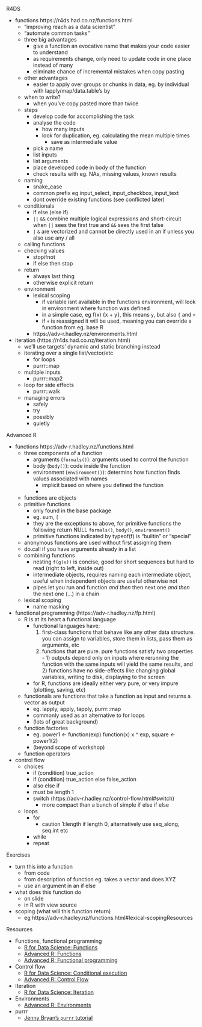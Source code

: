 
R4DS

- functions https://r4ds.had.co.nz/functions.html
    - "improving reach as a data scientist"
    - "automate common tasks"
    - three big advantages
        - give a function an evocative name that makes your code easier to understand
        - as requirements change, only need to update code in one place instead of many
        - eliminate chance of incremental mistakes when copy pasting 
    - other advantages
        - easier to apply over groups or chunks in data, eg. by individual with lapply/map/data.table's by
    - when to write? 
        - when you've copy pasted more than twice
    - steps
        - develop code for accomplishing the task
        - analyse the code
            - how many inputs
            - look for duplication, eg. calculating the mean multiple times
                - save as intermediate value
        - pick a name 
        - list inputs
        - list arguments
        - place developed code in body of the function
        - check results with eg. NAs, missing values, known results
    - naming
        - snake_case
        - common prefix eg input_select, input_checkbox, input_text
        - dont override existing functions (see conflicted later)
    - conditionals 
        - if else (else if)
        - `||` `&&` combine multiple logical expressions and short-circuit when `||` sees the first true and `&&` sees the first false
        - `|` `&` are vectorized and cannot be directly used in an if unless you also use any / all
    - calling functions
    - checking values
        - stopifnot
        - if else then stop
    - return
        - always last thing 
        - otherwise explicit return
    - environment
        - lexical scoping
            - if variable isnt available in the functions environment, will look in environment where function was defined 
            - in a simple case, eg f(x) {x + y}, this means `y`, but also `{` and `+`
            - if `+` is reassigned it will be used, meaning you can override a function from eg. base R 
        - https://adv-r.hadley.nz/environments.html
            

- iteration (https://r4ds.had.co.nz/iteration.html)
    - we'll use targets' dynamic and static branching instead
    - iterating over a single list/vector/etc
        - for loops
        - purrr::map    
    - multiple inputs
        - purrr::map2
    - loop for side effects
        - purrr::walk
    - managing errors
        - safely
        - try
        - possibly
        - quietly


Advanced R

- functions https://adv-r.hadley.nz/functions.html
    - three components of a function
        - arguments (`formals()`): arguments used to control the function
        - body (`body()`): code inside the function
        - environment (`environment()`): determins how function finds values associated with names
            - implicit based on where you defined the function
            - 
    - functions are objects
    - primitive functions
        - only found in the base package
        - eg. sum, `[`
        - they are the exceptions to above, for primitive functions the following  return NULL `formals()`, `body()`, `environment()`
        - primitive functions indicated by typeof(f) is "builtin" or "special"
    - anonymous functions are used without first assigning them 
    - do.call if you have arguments already in a list 
    - combining functions
        - nesting `f(g(x))` is concise, good for short sequences but hard to read (right to left, inside out)
        - intermediate objects, requires naming each intermediate object, useful when independent objects are useful otherwise not
        - pipes let you run and function *and then* then next one *and then* the next one (...) in a chain
    - lexical scoping
        - name masking

    
- functional programming (https://adv-r.hadley.nz/fp.html)
    - R is at its heart a functional language
        - functional languages have:
            1. first-class functions that behave like any other data structure. you can assign to variables, store them in lists, pass them as arguments, etc
            2. functions that are pure. pure functions satisfy two properties - 1) outputs depend only on inputs where rerunning the function with the same inputs will yield the same results, and 2) functions have no side-effects like changing global variables, writing to disk, displaying to the screen
        - for R, functions are ideally either very pure, or very impure (plotting, saving, etc)
    - functionals are functions that take a function as input and returns a vector as output
        - eg. lapply, apply, tapply, purrr::map
        - commonly used as an alternative to for loops
        - (lots of great background)
    - function factories
        - eg. power1 <- function(exp) function(x) x ^ exp, square <- power1(2)
        - (beyond scope of workshop)
    - function operators


- control flow
    - choices
        - if (condition) true_action
        - if (condition) true_action else false_action
        - also else if
        - must be length 1
        - switch (https://adv-r.hadley.nz/control-flow.html#switch)
            - more compact than a bunch of simple if else if else 
    - loops
        - for
            - caution 1:length if length 0, alternatively use seq_along, seq.int etc
        - while
        - repeat





Exercises

- turn this into a function
    - from code
    - from description of function eg. takes a vector and does XYZ
    - use an argument in an if else 
- what does this function do
    - on slide
    - in R with view source
- scoping (what will this function return)
    - eg https://adv-r.hadley.nz/functions.html#lexical-scopingResources



Resources

- Functions, functional programming
    - [R for Data Science: Functions](https://r4ds.had.co.nz/functions.html)
    - [Advanced R: Functions](https://r4ds.had.co.nz/functions.html)
    - [Advanced R: Functional programming](https://adv-r.hadley.nz/fp.html)
- Control flow
    - [R for Data Science: Conditional execution](https://r4ds.had.co.nz/functions.html?q=if#conditions)
    - [Advanced R: Control Flow](https://adv-r.hadley.nz/control-flow.html)
- Iteration
    - [R for Data Science: Iteration](https://r4ds.had.co.nz/iteration.html)
- Environments
    - [Advanced R: Environments](https://adv-r.hadley.nz/environments.html)


- purrr
    - [Jenny Bryan's `purrr` tutorial](https://jennybc.github.io/purrr-tutorial/)
